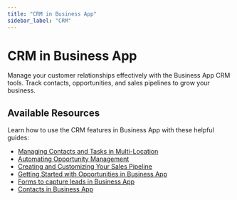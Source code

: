 ```yaml
---
title: "CRM in Business App"
sidebar_label: "CRM"
---
```


# CRM in Business App

Manage your customer relationships effectively with the Business App CRM tools. Track contacts, opportunities, and sales pipelines to grow your business.

## Available Resources

Learn how to use the CRM features in Business App with these helpful guides:

- [Managing Contacts and Tasks in Multi-Location](./managing-contacts-tasks-multi-location.mdx)
- [Automating Opportunity Management](./automating-opportunity-management.mdx)
- [Creating and Customizing Your Sales Pipeline](./sales-pipeline.mdx)
- [Getting Started with Opportunities in Business App](./opportunities.mdx)
- [Forms to capture leads in Business App](./forms-to-capture-leads.mdx)
- [Contacts in Business App](./contacts-in-business-app.mdx)